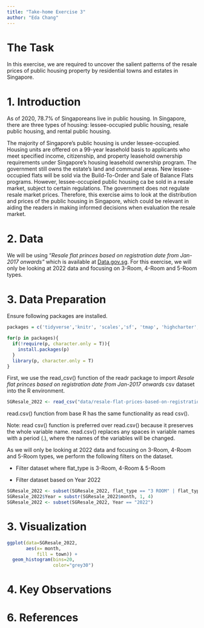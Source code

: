 ```yaml
---
title: "Take-home Exercise 3"
author: "Eda Chang"
---
```


# The Task

In this exercise, we are required to uncover the salient patterns of the resale prices of public housing property by residential towns and estates in Singapore.

# 1. Introduction

As of 2020, 78.7% of Singaporeans live in public housing. In Singapore, there are three types of housing: lessee-occupied public housing, resale public housing, and rental public housing.

The majority of Singapore's public housing is under lessee-occupied. Housing units are offered on a 99-year leasehold basis to applicants who meet specified income, citizenship, and property leasehold ownership requirements under Singapore's housing leasehold ownership program. The government still owns the estate's land and communal areas. New lessee-occupied flats will be sold via the Build-To-Order and Sale of Balance Flats programs. However, lessee-occupied public housing ca be sold in a resale market, subject to certain regulations. The government does not regulate resale market prices. Therefore, this exercise aims to look at the distribution and prices of the public housing in Singapore, which could be relevant in aiding the readers in making informed decisions when evaluation the resale market.

# 2. Data

We will be using "*Resale flat princes based on registration date from Jan-2017 onwards"* which is available at [Data.gov.sg](https://data.gov.sg/). For this exercise, we will only be looking at 2022 data and focusing on 3-Room, 4-Room and 5-Room types.

# 3. Data Preparation

Ensure following packages are installed.

```r
packages = c('tidyverse','knitr', 'scales','sf', 'tmap', 'highcharter', 'plotly')

for(p in packages){
  if(!require(p, character.only = T)){
    install.packages(p)
  }
  library(p, character.only = T)
}

```

First, we use the read_csv() function of the readr package to import *Resale flat princes based on registration date from Jan-2017 onwards* csv dataset into the R environment.

```r
SGResale_2022 <- read_csv("data/resale-flat-prices-based-on-registration-date-from-jan-2017-onwards.csv")
```

read.csv() function from base R has the same functionality as read csv().

Note: read csv() function is preferred over read.csv() because it preserves the whole variable name. read.csv() replaces any spaces in variable names with a period (.), where the names of the variables will be changed.

As we will only be looking at 2022 data and focusing on 3-Room, 4-Room and 5-Room types, we perform the following filters on the dataset.

-   Filter dataset where flat_type is 3-Room, 4-Room & 5-Room

-   Filter dataset based on Year 2022

```r

SGResale_2022 <- subset(SGResale_2022, flat_type == "3 ROOM" | flat_type == "4 ROOM" |flat_type == "5 ROOM")
SGResale_2022$Year = substr(SGResale_2022$month, 1, 4)
SGResale_2022 <- subset(SGResale_2022, Year == "2022")
```

# 3. Visualization

```r
ggplot(data=SGResale_2022, 
       aes(x= month, 
           fill = town)) +
  geom_histogram(bins=20, 
                 color="grey30")
```

# 4. Key Observations

# 6. References
